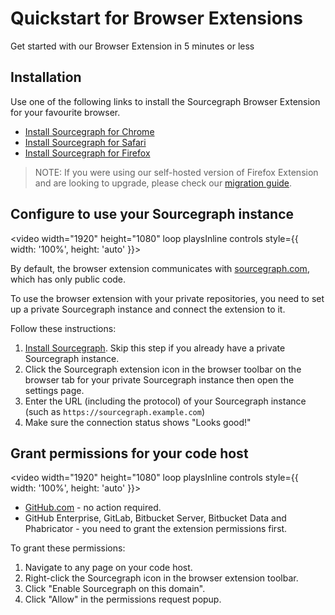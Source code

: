 # Quickstart for Browser Extensions

Get started with our Browser Extension in 5 minutes or less

## Installation

Use one of the following links to install the Sourcegraph Browser Extension for your favourite browser.

- <a href="https://chrome.google.com/webstore/detail/sourcegraph/dgjhfomjieaadpoljlnidmbgkdffpack" target="_blank">Install Sourcegraph for Chrome</a>
- <a href="https://apps.apple.com/us/app/sourcegraph-for-safari/id1543262193" target="_blank">Install Sourcegraph for Safari</a>
- <a href="https://addons.mozilla.org/en-US/firefox/addon/sourcegraph-for-firefox" target="_blank">Install Sourcegraph for Firefox</a>


>NOTE: If you were using our self-hosted version of Firefox Extension and are looking to upgrade, please check our [migration guide](/integration/migrating_firefox_extension).

## Configure to use your Sourcegraph instance

<video width="1920" height="1080" loop playsInline controls style={{ width: '100%', height: 'auto' }}>
  <source src="https://storage.googleapis.com/sourcegraph-assets/code-host-integration/PrivateInstanceDark.mp4"/>
</video>

By default, the browser extension communicates with [sourcegraph.com](https://sourcegraph.com), which has only public code.

To use the browser extension with your private repositories, you need to set up a private Sourcegraph instance and connect the extension to it.

Follow these instructions:

1. [Install Sourcegraph](/admin/install). Skip this step if you already have a private Sourcegraph instance.
2. Click the Sourcegraph extension icon in the browser toolbar on the browser tab for your private Sourcegraph instance then open the settings page.
3. Enter the URL (including the protocol) of your Sourcegraph instance (such as `https://sourcegraph.example.com`)
4. Make sure the connection status shows "Looks good!"


## Grant permissions for your code host

<video width="1920" height="1080" loop playsInline controls style={{ width: '100%', height: 'auto' }}>
  <source src="https://storage.googleapis.com/sourcegraph-assets/code-host-integration/GrantPermissionsDark.mp4"/>
</video>

- [GitHub.com](https://github.com/) - no action required.
- GitHub Enterprise, GitLab, Bitbucket Server, Bitbucket Data and Phabricator - you need to grant the extension permissions first.

To grant these permissions:

1. Navigate to any page on your code host.
2. Right-click the Sourcegraph icon in the browser extension toolbar.
3. Click "Enable Sourcegraph on this domain".
4. Click "Allow" in the permissions request popup.
